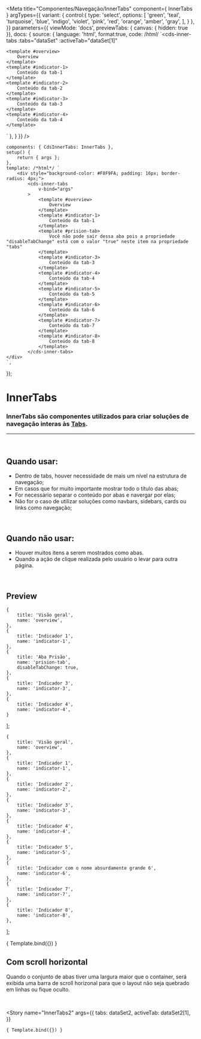 
<Meta
	title="Componentes/Navegação/InnerTabs"
	component={ InnerTabs }
	argTypes={{
		variant: {
			control:{
				type: 'select',
				options: [
					'green',
					'teal',
					'turquoise',
					'blue',
					'indigo',
					'violet',
					'pink',
					'red',
					'orange',
					'amber',
					'gray',
				],
			}
		},
	}}
	parameters={{
		viewMode: 'docs',
		previewTabs: { canvas: { hidden: true }},
		docs: {
			source: {
				language: 'html',
				format:true,
				code: /*html*/ 
`<cds-inner-tabs
	:tabs="dataSet"
	:activeTab="dataSet[1]"
>
	<template #overview>
		Overview
	</template>
	<template #indicator-1>
		Conteúdo da tab-1
	</template>
	<template #indicator-2>
		Conteúdo da tab-2
	</template>
	<template #indicator-3>
		Conteúdo da tab-3
	</template>
	<template #indicator-4>
		Conteúdo da tab-4
	</template>
</cds-inner-tabs>`
			},
		}
	}}
/>

	components: { CdsInnerTabs: InnerTabs },
	setup() {
		return { args };
	},
	template: /*html*/ `
		<div style="background-color: #F8F9FA; padding: 16px; border-radius: 4px;">
			<cds-inner-tabs
				v-bind="args"
			>
				<template #overview>
					Overview
				</template>
				<template #indicator-1>
					Conteúdo da tab-1
				</template>
				<template #prision-tab>
					Você não pode sair dessa aba pois a propriedade "disableTabChange" está com o valor "true" neste item na propriedade "tabs"
				</template>
				<template #indicator-3>
					Conteúdo da tab-3
				</template>
				<template #indicator-4>
					Conteúdo da tab-4
				</template>
				<template #indicator-5>
					Conteúdo da tab-5
				</template>
				<template #indicator-6>
					Conteúdo da tab-6
				</template>
				<template #indicator-7>
					Conteúdo da tab-7
				</template>
				<template #indicator-8>
					Conteúdo da tab-8
				</template>
			</cds-inner-tabs>
	</div>
	`,
});

# InnerTabs

### InnerTabs são componentes utilizados para criar soluções de navegação interas às <a href="https://sysvale.github.io/cuida/?path=/docs/componentes-navega%C3%A7%C3%A3o-tabs--tabs">Tabs</a>.
---
<br />

## Quando usar:
- Dentro de tabs, houver necessidade de mais um nível na estrutura de navegação;
- Em casos que for muito importante mostrar todo o título das abas;
- For necessário separar o conteúdo por abas e navergar por elas;
- Não for o caso de utilizar soluções como navbars, sidebars, cards ou links como navegação;

<br />

## Quando não usar:
- Houver muitos itens a serem mostrados como abas.
- Quando a ação de clique realizada pelo usuário o levar para outra página.

<br />

## Preview

	{
		title: 'Visão geral',
		name: 'overview',
	},
	{
		title: 'Indicador 1',
		name: 'indicator-1',
	},
	{
		title: 'Aba Prisão',
		name: 'prision-tab',
		disableTabChange: true,
	},
	{
		title: 'Indicador 3',
		name: 'indicator-3',
	},
	{
		title: 'Indicador 4',
		name: 'indicator-4',
	}
];

	{
		title: 'Visão geral',
		name: 'overview',
	},
	{
		title: 'Indicador 1',
		name: 'indicator-1',
	},
	{
		title: 'Indicador 2',
		name: 'indicator-2',
	},
	{
		title: 'Indicador 3',
		name: 'indicator-3',
	},
	{
		title: 'Indicador 4',
		name: 'indicator-4',
	},
	{
		title: 'Indicador 5',
		name: 'indicator-5',
	},
	{
		title: 'Indicador com o nome absurdamente grande 6',
		name: 'indicator-6',
	},
	{
		title: 'Indicador 7',
		name: 'indicator-7',
	},
	{
		title: 'Indicador 8',
		name: 'indicator-8',
	},
];

<Canvas>
	<Story
		name="InnerTabs"
		args={{
			tabs: dataSet,
			activeTab: dataSet[1],
		}}
	>
		{ Template.bind({}) }
	</Story>
</Canvas>

<ArgsTable story="InnerTabs" />

## __Com scroll horizontal__
Quando o conjunto de abas tiver uma largura maior que o container, será exibida uma barra de scroll horizonal para que o layout não seja quebrado em linhas ou fique oculto.

<br />

<Story
	name="InnerTabs2"
	args={{
		tabs: dataSet2,
		activeTab: dataSet2[1],
	}}
>
	{ Template.bind({}) }
</Story>
